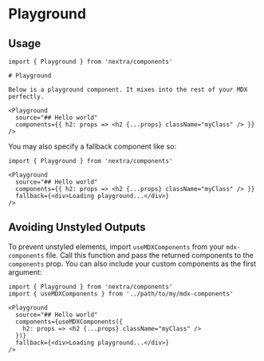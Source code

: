 
# Playground

<Demo />

## Usage

```mdx filename="Basic Usage"
import { Playground } from 'nextra/components'

# Playground

Below is a playground component. It mixes into the rest of your MDX perfectly.

<Playground
  source="## Hello world"
  components={{ h2: props => <h2 {...props} className="myClass" /> }}
/>
```

You may also specify a fallback component like so:

```mdx filename="Usage with Fallback"
import { Playground } from 'nextra/components'

<Playground
  source="## Hello world"
  components={{ h2: props => <h2 {...props} className="myClass" /> }}
  fallback={<div>Loading playground...</div>}
/>
```

## Avoiding Unstyled Outputs

To prevent unstyled elements, import `useMDXComponents` from your
`mdx-components` file. Call this function and pass the returned components to
the `components` prop. You can also include your custom components as the first
argument:

```mdx {1,6-8}
import { Playground } from 'nextra/components'
import { useMDXComponents } from '../path/to/my/mdx-components'

<Playground
  source="## Hello world"
  components={useMDXComponents({
    h2: props => <h2 {...props} className="myClass" />
  })}
  fallback={<div>Loading playground...</div>}
/>
```

